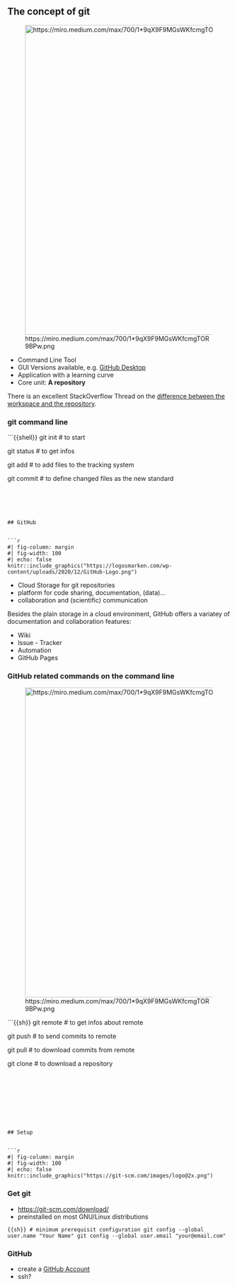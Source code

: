 ## The concept of git

![https://miro.medium.com/max/700/1*9qX9F9MGsWKfcmgTOR9BPw.png](https://miro.medium.com/max/700/1*9qX9F9MGsWKfcmgTOR9BPw.png){width=700px}

* Command Line Tool
* GUI Versions available, e.g. [GitHub Desktop](https://desktop.github.com/)
* Application with a learning curve
* Core unit: **A repository**

There is an excellent StackOverflow Thread on the [difference between the workspace and the repository](https://stackoverflow.com/questions/59441589/how-is-repository-different-from-workspace).
    
### git command line


```{{shell}}
git init   # to start

git status # to get infos

git add    # to add files to the tracking system

git commit # to define changed files as the new standard
```




 
## GitHub


```r
#| fig-column: margin
#| fig-width: 100
#| echo: false
knitr::include_graphics("https://logosmarken.com/wp-content/uploads/2020/12/GitHub-Logo.png")
```

* Cloud Storage for git repositories
* platform for code sharing, documentation, (data)...
* collaboration and (scientific) communication


Besides the plain storage in a cloud environment, GitHub offers a variatey of documentation and collaboration features:

* Wiki
* Issue - Tracker
* Automation
* GitHub Pages


### GitHub related commands on the command line

![https://miro.medium.com/max/700/1*9qX9F9MGsWKfcmgTOR9BPw.png](https://miro.medium.com/max/700/1*9qX9F9MGsWKfcmgTOR9BPw.png){width=700px}



```{{sh}}
git remote    # to get infos about remote

git push      # to send commits to remote

git pull      # to download commits from remote

git clone     # to download a repository
```


    






## Setup


```r
#| fig-column: margin
#| fig-width: 100
#| echo: false
knitr::include_graphics("https://git-scm.com/images/logo@2x.png")
```


### Get git

* [https://git-scm.com/download/](https://git-scm.com/download/){target="_blank"}
* preinstalled on most GNU/Linux distributions



```{{sh}}
# minimum prerequisit configuration
git config --global user.name "Your Name"
git config --global user.email "your@email.com"
```


### GitHub

* create a [GitHub Account](https://github.com){target="_blank"}
* ssh?

    


